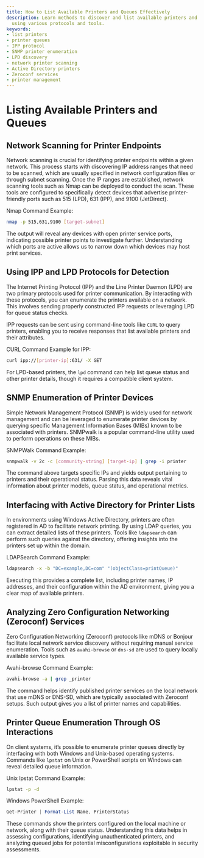 ```yaml
---
title: How to List Available Printers and Queues Effectively
description: Learn methods to discover and list available printers and their queues
  using various protocols and tools.
keywords:
- list printers
- printer queues
- IPP protocol
- SNMP printer enumeration
- LPD discovery
- network printer scanning
- Active Directory printers
- Zeroconf services
- printer management
---
```


# Listing Available Printers and Queues

## Network Scanning for Printer Endpoints

Network scanning is crucial for identifying printer endpoints within a given network. This process starts with discovering IP address ranges that need to be scanned, which are usually specified in network configuration files or through subnet scanning. Once the IP ranges are established, network scanning tools such as Nmap can be deployed to conduct the scan. These tools are configured to specifically detect devices that advertise printer-friendly ports such as 515 (LPD), 631 (IPP), and 9100 (JetDirect).

Nmap Command Example:
```bash
nmap -p 515,631,9100 [target-subnet]
```

The output will reveal any devices with open printer service ports, indicating possible printer points to investigate further. Understanding which ports are active allows us to narrow down which devices may host print services.

## Using IPP and LPD Protocols for Detection

The Internet Printing Protocol (IPP) and the Line Printer Daemon (LPD) are two primary protocols used for printer communication. By interacting with these protocols, you can enumerate the printers available on a network. This involves sending properly constructed IPP requests or leveraging LPD for queue status checks.

IPP requests can be sent using command-line tools like `CURL` to query printers, enabling you to receive responses that list available printers and their attributes.

CURL Command Example for IPP:
```bash
curl ipp://[printer-ip]:631/ -X GET
```

For LPD-based printers, the `lpd` command can help list queue status and other printer details, though it requires a compatible client system.

## SNMP Enumeration of Printer Devices

Simple Network Management Protocol (SNMP) is widely used for network management and can be leveraged to enumerate printer devices by querying specific Management Information Bases (MIBs) known to be associated with printers. SNMPwalk is a popular command-line utility used to perform operations on these MIBs.

SNMPWalk Command Example:
```bash
snmpwalk -v 2c -c [community-string] [target-ip] | grep -i printer
```

The command above targets specific IPs and yields output pertaining to printers and their operational status. Parsing this data reveals vital information about printer models, queue status, and operational metrics.

## Interfacing with Active Directory for Printer Lists

In environments using Windows Active Directory, printers are often registered in AD to facilitate network printing. By using LDAP queries, you can extract detailed lists of these printers. Tools like `ldapsearch` can perform such queries against the directory, offering insights into the printers set up within the domain.

LDAPSearch Command Example:
```bash
ldapsearch -x -b "DC=example,DC=com" "(objectClass=printQueue)"
```

Executing this provides a complete list, including printer names, IP addresses, and their configuration within the AD environment, giving you a clear map of available printers.

## Analyzing Zero Configuration Networking (Zeroconf) Services

Zero Configuration Networking (Zeroconf) protocols like mDNS or Bonjour facilitate local network service discovery without requiring manual service enumeration. Tools such as `avahi-browse` or `dns-sd` are used to query locally available service types.

Avahi-browse Command Example:
```bash
avahi-browse -a | grep _printer
```

The command helps identify published printer services on the local network that use mDNS or DNS-SD, which are typically associated with Zeroconf setups. Such output gives you a list of printer names and capabilities.

## Printer Queue Enumeration Through OS Interactions

On client systems, it’s possible to enumerate printer queues directly by interfacing with both Windows and Unix-based operating systems. Commands like `lpstat` on Unix or PowerShell scripts on Windows can reveal detailed queue information.

Unix lpstat Command Example:
```bash
lpstat -p -d
```

Windows PowerShell Example:
```powershell
Get-Printer | Format-List Name, PrinterStatus
```

These commands show the printers configured on the local machine or network, along with their queue status. Understanding this data helps in assessing configurations, identifying unauthenticated printers, and analyzing queued jobs for potential misconfigurations exploitable in security assessments.